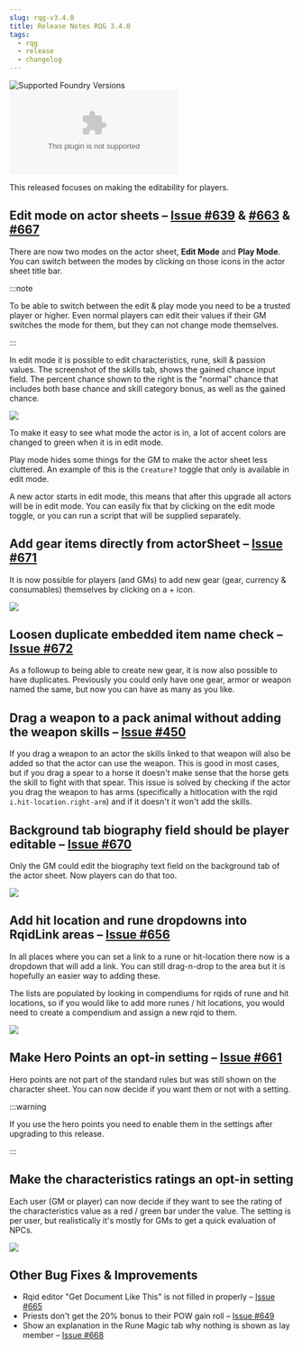 ```yaml
---
slug: rqg-v3.4.0
title: Release Notes RQG 3.4.0
tags:
  - rqg
  - release
  - changelog
---
```



![Supported Foundry Versions](https://img.shields.io/endpoint?url=https://foundryshields.com/version?url=https://github.com/sun-dragon-cult/fvtt-system-rqg/releases/download/v3.4.0/system.json)
![Download Count](https://img.shields.io/github/downloads/sun-dragon-cult/fvtt-system-rqg/v3.4.0/rqg.zip)

This released focuses on making the editability for players.

## Edit mode on actor sheets – [Issue #639](https://github.com/sun-dragon-cult/fvtt-system-rqg/issues/639) & [#663](https://github.com/sun-dragon-cult/fvtt-system-rqg/issues/663) & [#667](https://github.com/sun-dragon-cult/fvtt-system-rqg/issues/667)

There are now two modes on the actor sheet, <ThemeInvert><EditModeSvg /></ThemeInvert> **Edit Mode**
and <ThemeInvert><PlayModeSvg /></ThemeInvert> **Play Mode**. You can switch between the modes by
clicking on those icons in the actor sheet title bar.

:::note

To be able to switch between the edit & play mode you need to be a trusted player or higher. Even
normal players can edit their values if their GM switches the mode for them, but they can not change
mode themselves.

:::

In edit mode it is possible to edit characteristics, rune, skill & passion values. The screenshot of
the skills tab, shows the gained chance input field. The percent chance shown to the right is the
"normal" chance that includes both base chance and skill category bonus, as well as the gained
chance.

![](edit-mode-skills.png)

To make it easy to see what mode the actor is in, a lot of accent colors are changed to green when
it is in edit mode.

Play mode hides some things for the GM to make the actor sheet less cluttered. An example of this is
the `Creature?` toggle that only is available in edit mode.

A new actor starts in edit mode, this means that after this upgrade all actors will be in edit mode.
You can easily fix that by clicking on the edit mode toggle, or you can run a script that will be
supplied separately.

## Add gear items directly from actorSheet – [Issue #671](https://github.com/sun-dragon-cult/fvtt-system-rqg/issues/671)

It is now possible for players (and GMs) to add new gear (gear, currency & consumables) themselves
by clicking on a + icon.

![](add-gear.png)

## Loosen duplicate embedded item name check – [Issue #672](https://github.com/sun-dragon-cult/fvtt-system-rqg/issues/672)

As a followup to being able to create new gear, it is now also possible to have duplicates.
Previously you could only have one gear, armor or weapon named the same, but now you can have as
many as you like.

## Drag a weapon to a pack animal without adding the weapon skills – [Issue #450](https://github.com/sun-dragon-cult/fvtt-system-rqg/issues/450)

If you drag a weapon to an actor the skills linked to that weapon will also be added so that the
actor can use the weapon. This is good in most cases, but if you drag a spear to a horse it doesn't
make sense that the horse gets the skill to fight with that spear. This issue is solved by checking
if the actor you drag the weapon to has arms (specifically a hitlocation with the rqid
`i.hit-location.right-arm`) and if it doesn't it won't add the skills.

## Background tab biography field should be player editable – [Issue #670](https://github.com/sun-dragon-cult/fvtt-system-rqg/issues/670)

Only the GM could edit the biography text field on the background tab of the actor sheet. Now
players can do that too.

![](biography-player-editable.png)

## Add hit location and rune dropdowns into RqidLink areas – [Issue #656](https://github.com/sun-dragon-cult/fvtt-system-rqg/issues/656)

In all places where you can set a link to a rune or hit-location there now is a dropdown that will
add a link. You can still drag-n-drop to the area but it is hopefully an easier way to adding these.

The lists are populated by looking in compendiums for rqids of rune and hit locations, so if you
would like to add more runes / hit locations, you would need to create a compendium and assign a new
rqid to them.

![](rune-hit-location-links.png)

## Make Hero Points an opt-in setting – [Issue #661](https://github.com/sun-dragon-cult/fvtt-system-rqg/issues/661)

Hero points are not part of the standard rules but was still shown on the character sheet. You can
now decide if you want them or not with a setting.

:::warning

If you use the hero points you need to enable them in the settings after upgrading to this release.

:::

## Make the characteristics ratings an opt-in setting

Each user (GM or player) can now decide if they want to see the rating of the characteristics value
as a red / green bar under the value. The setting is per user, but realistically it's mostly for GMs
to get a quick evaluation of NPCs.

![](characteristic-rating.png)

## Other Bug Fixes & Improvements

- Rqid editor "Get Document Like This" is not filled in properly –
  [Issue #665](https://github.com/sun-dragon-cult/fvtt-system-rqg/issues/665)
- Priests don't get the 20% bonus to their POW gain roll –
  [Issue #649](https://github.com/sun-dragon-cult/fvtt-system-rqg/issues/649)
- Show an explanation in the Rune Magic tab why nothing is shown as lay member –
  [Issue #668](https://github.com/sun-dragon-cult/fvtt-system-rqg/issues/668)
